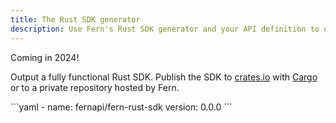 ```yaml
---
title: The Rust SDK generator
description: Use Fern's Rust SDK generator and your API definition to output a fully functional Rust SDK (client libraries) to your local filesystem, or publicly to crates.io with Cargo.
---
```


<Callout intent="tip">
Coming in 2024!
</Callout>

<br />

Output a fully functional Rust SDK. Publish the SDK to [crates.io](https://crates.io) with [Cargo](https://doc.rust-lang.org/cargo/) or to a private repository hosted by Fern.

<CodeBlock title="generators.yml">
```yaml
- name: fernapi/fern-rust-sdk
  version: 0.0.0
```
</CodeBlock>